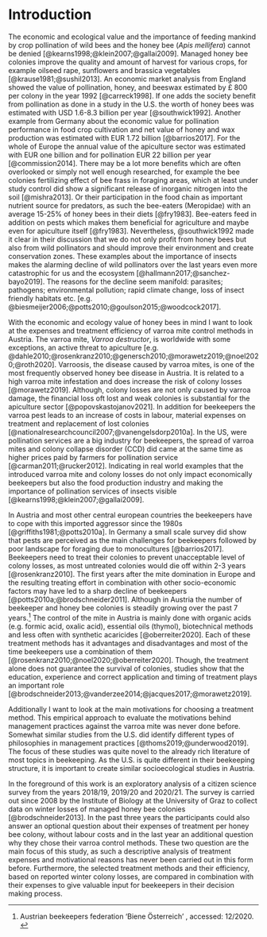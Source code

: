 # Introduction

The economic and ecological value and the importance of feeding mankind by crop pollination of wild bees and the honey bee (*Apis mellifera*) cannot be denied [@kearns1998;@klein2007;@gallai2009]. Managed honey bee colonies improve the quality and amount of harvest for various crops, for example oilseed rape, sunflowers and brassica vegetables [@krause1981;@sushil2013]. An economic market analysis from England showed the value of pollination, honey, and beeswax estimated by £&nbsp;800 per colony in the year 1992 [@carreck1998]. If one adds the society benefit from pollination as done in a study in the U.S. the worth of honey bees was estimated with USD&nbsp;1.6-8.3 billion per year [@southwick1992]. Another example from Germany about the economic value for pollination performance in food crop cultivation and net value of honey and wax production was estimated with EUR&nbsp;1.72 billion [@barrios2017]. For the whole of Europe the annual value of the apiculture sector was estimated with EUR&nbsp;one billion and for pollination EUR&nbsp;22 billion per year [@commission2014]. There may be a lot more benefits which are often overlooked or simply not well enough researched, for example the bee colonies fertilizing effect of bee frass in foraging areas, which at least under study control did show a significant release of inorganic nitrogen into the soil [@mishra2013]. Or their participation in the food chain as important nutrient source for predators, as such the bee-eaters (Meropidae) with an average 15-25% of honey bees in their diets [@fry1983]. Bee-eaters feed in addition on pests which makes them beneficial for agriculture and maybe even for apiculture itself [@fry1983]. Nevertheless, @southwick1992 made it clear in their discussion that we do not only profit from honey bees but also from wild pollinators and should improve their environment and create conservation zones. These examples about the importance of insects makes the alarming decline of wild pollinators over the last years even more catastrophic for us and the ecosystem [@hallmann2017;@sanchez-bayo2019]. The reasons for the decline seem manifold: parasites; pathogens; environmental pollution; rapid climate change, loss of insect friendly habitats etc. [e.g. @biesmeijer2006;@potts2010;@goulson2015;@woodcock2017].
<!--Even though we learn each day more about the importance of insects in our ecosystem an alarming decline of wild pollinators can be seen over the last years [@hallmann2017;@sanchez-bayo2019]. --> 

With the economic and ecology value of honey bees in mind I want to look at the expenses and treatment efficiency of varroa mite control methods in Austria. The varroa mite, *Varroa destructor*, is worldwide with some exceptions, an active threat to apiculture [e.g. @dahle2010;@rosenkranz2010;@genersch2010;@morawetz2019;@noel2020;@roth2020]. Varroosis, the disease caused by varroa mites, is one of the most frequently observed honey bee disease in Austria. It is related to a high varroa mite infestation and does increase the risk of colony losses [@morawetz2019]. Although, colony losses are not only caused by varroa damage, the financial loss oft lost and weak colonies is substantial for the apiculture sector [@popovskastojanov2021]. In addition for beekeepers the varroa pest leads to an increase of costs in labour, material expenses on treatment and replacement of lost colonies [@nationalresearchcouncil2007;@vanengelsdorp2010a]. In the US, were pollination services are a big industry for beekeepers, the spread of varroa mites and colony collapse disorder (CCD) did came at the same time as higher prices paid by farmers for pollination service [@carman2011;@rucker2012]. Indicating in real world examples that the introduced varroa mite and colony losses do not only impact economically beekeepers but also the food production industry and making the importance of pollination services of insects visible [@kearns1998;@klein2007;@gallai2009].

In Austria and most other central european countries the beekeepers have to cope with this imported aggressor since the 1980s [@griffiths1981;@potts2010a]. In Germany a small scale survey did show that pests are perceived as the main challenges for beekeepers followed by poor landscape for foraging due to monocultures [@barrios2017]. Beekeepers need to treat their colonies to prevent unacceptable level of colony losses, as most untreated colonies would die off within 2-3 years [@rosenkranz2010]. The first years after the mite domination in Europe and the resulting treating effort in combination with other socio-economic factors may have led to a sharp decline of beekeepers [@potts2010a;@brodschneider2011]. Although in Austria the number of beekeeper and honey bee colonies is steadily growing over the past 7 years.[^biene-österreich] The control of the mite in Austria is mainly done with organic acids (e.g. formic acid, oxalic acid), essential oils (thymol), biotechnical methods and less often with synthetic acaricides [@oberreiter2020]. Each of these treatment methods has it advantages and disadvantages and most of the time beekeepers use a combination of them [@rosenkranz2010;@noel2020;@oberreiter2020]. Though, the treatment alone does not guarantee the survival of colonies, studies show that the education, experience and correct application and timing of treatment plays an important role [@brodschneider2013;@vanderzee2014;@jacques2017;@morawetz2019].

Additionally I want to look at the main motivations for choosing a treatment method. This empirical approach to evaluate the motivations behind management practices against the varroa mite was never done before. Somewhat similar studies from the U.S. did identify different types of philosophies in management practices [@thoms2019;@underwood2019]. The focus of these studies was quite novel to the already rich literature of most topics in beekeeping. As the U.S. is quite different in their beekeeping structure, it is important to create similar socioecological studies in Austria.

In the foreground of this work is an exploratory analysis of a citizen science survey from the years 2018/19, 2019/20 and 2020/21. The survey is carried out since 2008 by the Institute of Biology at the University of Graz to collect data on winter losses of managed honey bee colonies [@brodschneider2013]. In the past three years the participants could also answer an optional question about their expenses of treatment per honey bee colony, without labour costs and in the last year an additional question why they chose their varroa control methods. These two question are the main focus of this study, as such a descriptive analysis of treatment expenses and motivational reasons has never been carried out in this form before. Furthermore, the selected treatment methods and their efficiency, based on reported winter colony losses, are compared in combination with their expenses to give valuable input for beekeepers in their decision making process.

[^biene-österreich]: Austrian beekeepers federation 'Biene Österreich' \url{https://www.biene-oesterreich.at/}, accessed: 12/2020.
<!--A Federation refers to a group of states, organizations or other legal entities. An Association, in contrast, refers to a group of people or groups of people uniting for a common purpose.-->